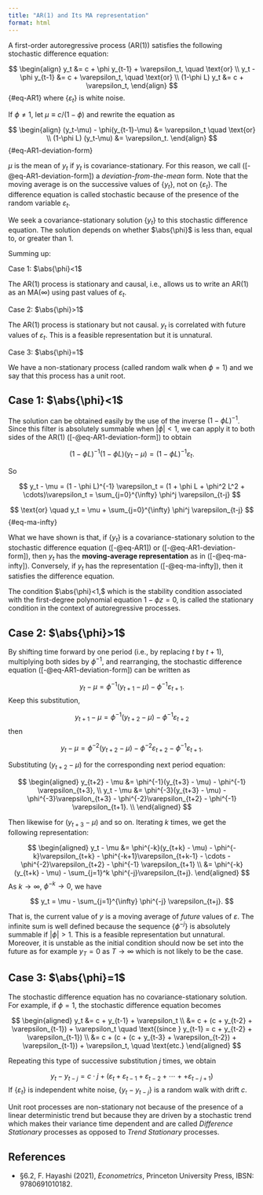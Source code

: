 ```yaml
---
title: "AR(1) and Its MA representation"
format: html
---
```



A first-order autoregressive process (AR(1)) satisfies the following stochastic difference equation:

$$
\begin{align}
y_t &= c + \phi y_{t-1} + \varepsilon_t,  \quad \text{or} \\
y_t - \phi y_{t-1} &= c + \varepsilon_t,  \quad \text{or} \\
(1-\phi L) y_t &= c + \varepsilon_t,
\end{align}
$$ {#eq-AR1}
where $\{\varepsilon_t\}$ is white noise.

If $\phi\ne 1,$ let $\mu\equiv c/(1-\phi)$ and rewrite the equation as 

$$
\begin{align}
(y_t-\mu) - \phi(y_{t-1}-\mu) &= \varepsilon_t \quad \text{or} \\
(1-\phi L) (y_t-\mu) &= \varepsilon_t.
\end{align}
$$ {#eq-AR1-deviation-form}


$\mu$ is the mean of $y_t$ if $y_t$ is covariance-stationary. For this reason, we call ([-@eq-AR1-deviation-form]) a *deviation-from-the-mean* form. Note that the moving average is on the successive values of $\{y_t\},$ not on $\{\varepsilon_t\}.$ The difference equation is called stochastic because of the presence of the random variable $\varepsilon_t.$


We seek a covariance-stationary solution $\{y_t\}$ to this stochastic difference equation. The solution depends on whether $\abs{\phi}$ is less than, equal to, or greater than 1.


Summing up:

Case 1: $\abs{\phi}<1$

The AR(1) process is stationary and causal, i.e., allows us to write an AR(1) as an MA($\infty$) using past values of $\varepsilon_t.$
    
Case 2: $\abs{\phi}>1$

The AR(1) process is stationary but not causal. $y_t$ is correlated with future values of $\varepsilon_t.$ This is a feasible representation but it is unnatural.

Case 3: $\abs{\phi}=1$

We have a non-stationary process (called random walk when $\phi = 1$) and we say that this process has a unit root.


## Case 1: $\abs{\phi}<1$

The solution can be obtained easily by the use of the inverse $(1 - \phi L)^{-1}$. Since this filter is absolutely summable when $|\phi| < 1$, we can apply it to both sides of the AR(1) ([-@eq-AR1-deviation-form]) to obtain

$$
(1 - \phi L)^{-1}(1 - \phi L)(y_t - \mu) = (1 - \phi L)^{-1} \varepsilon_t.
$$

So

$$
y_t - \mu = (1 - \phi L)^{-1} \varepsilon_t = (1 + \phi L + \phi^2 L^2 + \cdots)\varepsilon_t = \sum_{j=0}^{\infty} \phi^j \varepsilon_{t-j}
$$


$$
\text{or} \quad y_t = \mu + \sum_{j=0}^{\infty} \phi^j \varepsilon_{t-j}
$$ {#eq-ma-infty}


What we have shown is that, if $\{y_t\}$ is a covariance-stationary solution to the stochastic difference equation ([-@eq-AR1]) or ([-@eq-AR1-deviation-form]), then 
$y_t$ has the **moving-average representation** as in ([-@eq-ma-infty]).
Conversely, if $y_t$ has the representation ([-@eq-ma-infty]), then it satisfies the difference equation.

The condition $\abs{\phi}<1,$ which is the stability condition associated with the first-degree polynomial equation $1-\phi z=0,$ is called the stationary condition in the context of autoregressive processes.


## Case 2: $\abs{\phi}>1$

By shifting time forward by one period (i.e., by replacing $t$ by $t+1$), multiplying both sides by $\phi^{-1}$, and rearranging, the stochastic difference equation ([-@eq-AR1-deviation-form]) can be written as

$$
y_t - \mu = \phi^{-1}(y_{t+1} - \mu) - \phi^{-1} \varepsilon_{t+1}. 
$$
Keep this substitution,

$$
y_{t+1} - \mu = \phi^{-1}(y_{t+2} - \mu) - \phi^{-1} \varepsilon_{t+2}
$$
then 

$$
y_t - \mu = \phi^{-2}(y_{t+2} - \mu) - \phi^{-2}\varepsilon_{t+2} - \phi^{-1} \varepsilon_{t+1}. 
$$

Substituting $(y_{t+2} - \mu)$ for the corresponding next period equation: 

$$
\begin{aligned}
y_{t+2} - \mu &= \phi^{-1}(y_{t+3} - \mu) - \phi^{-1} \varepsilon_{t+3}, \\
y_t - \mu &= \phi^{-3}(y_{t+3} - \mu) - \phi^{-3}\varepsilon_{t+3} - \phi^{-2}\varepsilon_{t+2} - \phi^{-1} \varepsilon_{t+1}.  \\
\end{aligned}
$$

Then likewise for $(y_{t+3} - \mu)$ and so on.
Iterating $k$ times, we get the following representation:

$$
\begin{aligned}
y_t - \mu &= \phi^{-k}(y_{t+k} - \mu) - \phi^{-k}\varepsilon_{t+k}  - \phi^{-k+1}\varepsilon_{t+k-1} - \cdots - \phi^{-2}\varepsilon_{t+2} - \phi^{-1} \varepsilon_{t+1} \\
&= \phi^{-k}(y_{t+k} - \mu) - \sum_{j=1}^k \phi^{-j}\varepsilon_{t+j}. 
\end{aligned}
$$
As $k\to\infty$, $\phi^{-k}\to 0$, we have

$$
y_t = \mu - \sum_{j=1}^{\infty} \phi^{-j} \varepsilon_{t+j}. 
$$

That is, the current value of $y$ is a moving average of *future* values of $\varepsilon$. The infinite sum is well defined because the sequence $\{\phi^{-j}\}$ is absolutely summable if $|\phi| > 1$. This is a feasible representation but unnatural. Moreover, it is unstable as the initial condition should now be set into the future as for example $y_T=0$ as $T\to\infty$ which is not likely to be the case.


## Case 3: $\abs{\phi}=1$

The stochastic difference equation has no covariance-stationary solution. For example, if $\phi = 1$, the stochastic difference equation becomes


$$
\begin{aligned}
y_t &= c + y_{t-1} + \varepsilon_t \\
    &= c + (c + y_{t-2} + \varepsilon_{t-1}) + \varepsilon_t \quad \text{(since } y_{t-1} = c + y_{t-2} + \varepsilon_{t-1}) \\
    &= c + (c + (c + y_{t-3} + \varepsilon_{t-2}) + \varepsilon_{t-1}) + \varepsilon_t, \quad \text{etc.}
\end{aligned}
$$

Repeating this type of successive substitution $j$ times, we obtain

$$
y_t - y_{t-j} = c \cdot j + (\varepsilon_t + \varepsilon_{t-1}+ \varepsilon_{t-2} + \cdots + + \varepsilon_{t-j+1})
$$
If $\{\varepsilon_t\}$ is independent white noise, $\{y_t - y_{t-j}\}$ is a random walk with drift $c.$


Unit root processes are non-stationary not because of the presence of a linear deterministic trend but because they are driven by a stochastic trend which makes their variance time dependent and are called *Difference Stationary* processes as opposed to *Trend Stationary* processes.

## References {.unlisted .unnumbered}

- §6.2, F. Hayashi (2021), *Econometrics*, Princeton University Press, IBSN: 9780691010182.



















